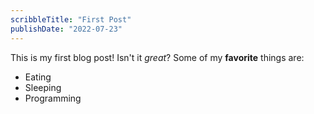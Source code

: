 ```yaml
---
scribbleTitle: "First Post"
publishDate: "2022-07-23"
---
```

This is my first blog post! Isn't it *great*?
Some of my **favorite** things are:
* Eating
* Sleeping
* Programming